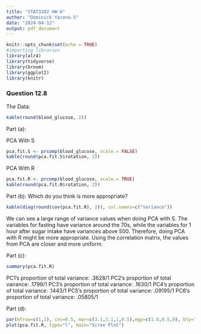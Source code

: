 ```yaml
---
title: "STAT3302 HW 6"
author: "Dominick Yacono.5"
date: "2024-04-12"
output: pdf_document
---
```


```r
knitr::opts_chunk$set(echo = TRUE)
#importing libraries
library(alr4)
library(tidyverse)
library(broom)
library(ggplot2)
library(knitr)

```

### Question 12.8
The Data:
```R
kable(round(blood_glucose, 2))
```
Part (a):

PCA With S
```R
pca.fit.S <- prcomp(blood_glucose, scale.= FALSE)
kable(round(pca.fit.S$rotation, 2))
```



PCA With R
```R
pca.fit.R <- prcomp(blood_glucose, scale.= TRUE)
kable(round(pca.fit.R$rotation, 2))
```

Part (b):
Which do you think is more appropriate?

```R
kable(diag(round(cov(pca.fit.R), 2)), col.names=c("Variance"))


```

We can see a large range of variance values when doing PCA with S. The variables for fasting have variance around the 70s, while the variables for 1 hour after sugar intake have variances above 500. Therefore, doing PCA with R might be more appropriate. Using the correlation matrix, the values from PCA are closer and more uniform.

Part (c):

```R
summary(pca.fit.R)
```

PC1's proportion of total variance: .3628/1
PC2's proportion of total vairance: .1799/1
PC3's proportion of total variance: .1630/1
PC4's proportion of total variance: .1443/1
PC5's proportion of total variance: .09195/1
PC6's proportion of total variance: .05805/1

Part (d):
```R
par(mfrow=c(1,1), cex=0.5, mar=c(3.1,3.1,1,0.5),mgp=c(1.8,0.5,0), bty="L")
plot(pca.fit.R, type="l", main="Scree Plot")
```


